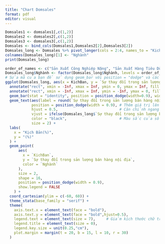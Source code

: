 ---
title: "Chart Domsales"
format: pdf
editor: visual
---

```{r}

Domsales1 <- domsales1[,c(1,2)]
Domsales2 <- domsales2[,c(1,2)]
Domsales3 <- domsales3[,c(1,2)]
Domsales <- bind_cols(Domsales1,Domsales2[2],Domsales3[2])
Domsales_long <- Domsales %>% pivot_longer(cols = 2:4, names_to = "KichBan", values_to = "Sự thay đổi trong sản lượng bán hàng nội địa")
colnames(Domsales_long)[1] <- "Nghành"
print(Domsales_long)

order_of_names <- c("Sản Xuất Công Nghiệp Nặng", "Sản Xuất Hàng Tiêu Dùng Nhẹ","Dệt May và Sản Phẩm Dệt","Gỗ", "Thép và Ô tô","Thực Phẩm Chế Biến","Khoáng Sản","Vận Tải và Truyền Thông","Tiện Ích và Xây Dựng","Thịt và Chăn Nuôi","Khai Thác Tài Nguyên","Ngũ Cốc và Cây Trồng","Các Dịch Vụ Khác")
Domsales_long$Nghành <- factor(Domsales_long$Nghành, levels = order_of_names)
# Sửa mã của bạn để sử dụng geom_bar với position = "dodge" và các điều chỉnh khác
ggplot(Domsales_long, aes(x = KichBan, y = `Sự thay đổi trong sản lượng bán hàng nội địa`, fill = `Nghành`)) +
  annotate("rect", xmin = -Inf, xmax = Inf, ymin = 0, ymax = Inf, fill = "lightgreen", alpha = 0.1) +
  annotate("rect", xmin = -Inf, xmax = Inf, ymin = -Inf, ymax = 0, fill = "lightcoral", alpha = 0.1) +
  geom_bar(stat = "identity", position = position_dodge(width=0.9), width = 0.2) +  # position dodge để các cột không chồng lên nhau
  geom_text(aes(label = round(`Sự thay đổi trong sản lượng bán hàng nội địa`, 1)),   
            position = position_dodge(width = 0.9), # Thêm giá trị lên cột, làm tròn 1 chữ số
            hjust = 0.5,                            # Căn chỉnh ngang
            vjust = ifelse(Domsales_long$`Sự thay đổi trong sản lượng bán hàng nội địa` > 0, - 1.5, 1.8),  # Điều chỉnh vị trí của giá trị (cách cột một chút)
            color = "black",                        # Màu sắc của số
            size = 2) +
  labs(
    x = "Kịch Bản(%)", 
    y = "(%)"
  ) +
  geom_point(
      aes(
        x = `KichBan`,
        y = `Sự thay đổi trong sản lượng bán hàng nội địa`,
        color = `Nghành`
      ),
      size = 2,
      shape = 16,
      position = position_dodge(width = 0.9),
      show.legend = FALSE
    ) +
  coord_cartesian(ylim = c(-60, 60)) +
  theme_stata(base_family = "serif") +
  theme(
    axis.text.x = element_text(face = "bold"),
    axis.text.y = element_text(face = "bold",hjust=0.5),
    legend.text = element_text(size = 7),     # Giảm kích thước chữ trong legend
    legend.title = element_text(size = 0), 
    legend.key.size = unit(0.25,"cm"),
    plot.margin = margin(t = 20, b = 15, l = 10, r = 30)
  )


```
